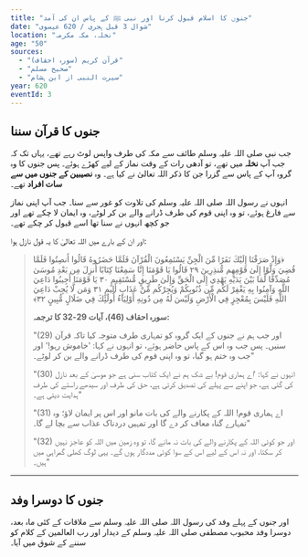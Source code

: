 ```yaml
---
title: "جنوں کا اسلام قبول کرنا اور نبی ﷺ کے پاس ان کی آمد"
date: "شوال 3 قبل ہجری / 620 عیسوی"
location: "نخلہ، مکہ مکرمہ"
age: "50"
sources:
  - "قرآن کریم (سورہ احقاف)"
  - "صحیح مسلم"
  - "سیرت النبی از ابن ہشام"
year: 620
eventId: 3
---
```


## جنوں کا قرآن سننا

جب نبی صلی اللہ علیہ وسلم طائف سے مکہ کی طرف واپس لوٹ رہے تھے، یہاں تک کہ جب آپ **نخلہ** میں تھے، تو آدھی رات کے وقت نماز کے لیے کھڑے ہوئے۔ پس جنوں کا وہ گروہ آپ کے پاس سے گزرا جن کا ذکر اللہ تعالیٰ نے کیا ہے۔ وہ **نصیبین کے جنوں میں سے سات افراد** تھے۔

انہوں نے رسول اللہ صلی اللہ علیہ وسلم کی تلاوت کو غور سے سنا۔ جب آپ اپنی نماز سے فارغ ہوئے، تو وہ اپنی قوم کی طرف ڈرانے والے بن کر لوٹے، وہ ایمان لا چکے تھے اور جو کچھ انہوں نے سنا تھا اسے قبول کر چکے تھے۔

اور ان کے بارے میں اللہ تعالیٰ کا یہ قول نازل ہوا:
> <span className="font-quran" dir="rtl">﴿وَإِذْ صَرَفْنَا إِلَيْكَ نَفَرًا مِّنَ الْجِنِّ يَسْتَمِعُونَ الْقُرْآنَ فَلَمَّا حَضَرُوهُ قَالُوا أَنصِتُوا فَلَمَّا قُضِيَ وَلَّوْا إِلَىٰ قَوْمِهِم مُّنذِرِينَ <span>٢٩</span> قَالُوا يَا قَوْمَنَا إِنَّا سَمِعْنَا كِتَابًا أُنزِلَ مِن بَعْدِ مُوسَىٰ مُصَدِّقًا لِّمَا بَيْنَ يَدَيْهِ يَهْدِي إِلَى الْحَقِّ وَإِلَىٰ طَرِيقٍ مُّسْتَقِيمٍ <span>٣٠</span> يَا قَوْمَنَا أَجِيبُوا دَاعِيَ اللَّهِ وَآمِنُوا بِهِ يَغْفِرْ لَكُم مِّن ذُنُوبِكُمْ وَيُجِرْكُم مِّنْ عَذَابٍ أَلِيمٍ <span>٣١</span> وَمَن لَّا يُجِبْ دَاعِيَ اللَّهِ فَلَيْسَ بِمُعْجِزٍ فِي الْأَرْضِ وَلَيْسَ لَهُ مِن دُونِهِ أَوْلِيَاءُ أُولَٰئِكَ فِي ضَلَالٍ مُّبِينٍ <span>٣٢</span>﴾</span>
>
> **سورہ احقاف (46)، آیات 29-32 کا ترجمہ:**
>
> "(29) اور جب ہم نے جنوں کے ایک گروہ کو تمہاری طرف متوجہ کیا تاکہ قرآن سنیں۔ پس جب وہ اس کے پاس حاضر ہوئے، تو انہوں نے کہا: 'خاموش رہو!' اور جب وہ ختم ہو گیا، تو وہ اپنی قوم کی طرف ڈرانے والے بن کر لوٹے۔"
>
> "(30) انہوں نے کہا: 'اے ہماری قوم! بے شک ہم نے ایک کتاب سنی ہے جو موسیٰ کے بعد نازل کی گئی ہے، جو اپنے سے پہلے کی تصدیق کرتی ہے، حق کی طرف اور سیدھے راستے کی طرف ہدایت دیتی ہے۔"
>
> "(31) اے ہماری قوم! اللہ کے پکارنے والے کی بات مانو اور اس پر ایمان لاؤ؛ وہ تمہارے گناہ معاف کر دے گا اور تمہیں دردناک عذاب سے بچا لے گا۔"
>
> "(32) اور جو کوئی اللہ کے پکارنے والے کی بات نہ مانے گا، تو وہ زمین میں اللہ کو عاجز نہیں کر سکتا، اور نہ اس کے لیے اس کے سوا کوئی مددگار ہوں گے۔ یہی لوگ کھلی گمراہی میں ہیں۔"

---

## جنوں کا دوسرا وفد

اور جنوں کے پہلے وفد کی رسول اللہ صلی اللہ علیہ وسلم سے ملاقات کے کئی ماہ بعد، دوسرا وفد محبوب مصطفی صلی اللہ علیہ وسلم کے دیدار اور رب العالمین کے کلام کو سننے کے شوق میں آیا۔
